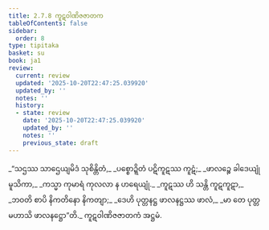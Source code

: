```yaml
---
title: 2.7.8 ကူဋဝါဏိဇဇာတက
tableOfContents: false
sidebar:
  order: 8
type: tipitaka
basket: su
book: ja1
review:
  current: review
  updated: '2025-10-20T22:47:25.039920'
  updated_by: ''
  notes: ''
  history:
  - state: review
    date: '2025-10-20T22:47:25.039920'
    updated_by: ''
    notes: ''
    previous_state: draft
---
```



<DynamicBreadcrumb />


<ReviewStatus review={frontmatter.review} showDetails={true} />

<HypothesisAnnotation frontmatter={frontmatter} />

<Division number="135" book="ja1" e="ch" v="22" p="59">

<Paragraph number="559" type="verses" book="ja1">
_“သဌဿ သာဌေယျမိဒံ သုစိန္တိတံ,_  
_ပစ္စောဍ္ဍိတံ ပဋိကူဋဿ ကူဋံ;_  
_ဖာလဉ္စေ ခါဒေယျုံ မူသိကာ,_  
_ကသ္မာ ကုမာရံ ကုလလာ န ဟရေယျုံ._  

</Paragraph>

</Division>
<Division number="136" book="ja1" e="ch" v="22" p="59">

<Paragraph number="560" type="verses" book="ja1">
_ကူဋဿ ဟိ သန္တိ ကူဋကူဋာ,_  
_ဘဝတိ စာပိ နိကတိနော နိကတျာ;_  
_ဒေဟိ ပုတ္တနဋ္ဌ ဖာလနဋ္ဌဿ ဖာလံ,_  
_မာ တေ ပုတ္တမဟာသိ ဖာလနဋ္ဌော”တိ._  


</Paragraph>
</Division>

<Paragraph number="561" type="center" book="ja1">
ကူဋဝါဏိဇဇာတကံ အဋ္ဌမံ.
</Paragraph>